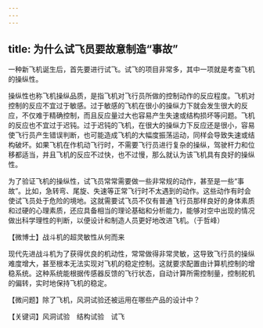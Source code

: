 ```yaml
---
---
---
```

title: 为什么试飞员要故意制造“事故”
---




一种新飞机诞生后，首先要进行试飞。试飞的项目非常多，其中一项就是考查飞机的操纵性。

操纵性也称飞机操纵品质，是指飞机对飞行员所做的控制动作的反应程度。飞机对控制的反应不宜过于敏感。过于敏感的飞机在很小的操纵力下就会发生很大的反应，不仅难于精确控制，而且反应量过大也容易产生失速或结构损坏等问题。飞机的反应也不宜过于迟钝。过于迟钝的飞机，在很大的操纵力下反应还是很小，容易使飞行员产生错误判断，也可能造成飞机的大幅度振荡运动，同样会导致失速或结构破坏。如果飞机在作机动飞行时，不需要飞行员进行复杂的操纵，驾驶杆力和位移都适当，并且飞机的反应不过快，也不过慢，那么就认为该飞机具有良好的操纵性。

为了验证飞机的操纵性，试飞员常常需要做一些非常规的动作，甚至是一些“事故”。比如，急转弯、尾旋、失速等正常飞行时不太遇到的动作。这些动作有时会使试飞员处于危险的境地。这就需要试飞员不仅有普通飞行员那样良好的身体素质和过硬的心理素质，还应具备相当的理论基础和分析能力，能够对空中出现的情况做出科学理性的判断，以便设计和制造人员更好地改进飞机。（于哲峰）





【微博士】战斗机的超灵敏性从何而来

现代先进战斗机为了获得优良的机动性，常常做得非常灵敏，这导致飞行员的操纵难度增大，甚至根本无法实现对飞机的稳定控制。这就要求配置由计算机控制的增稳系统。这种系统能根据传感器反馈的飞行状态，自动计算所需控制量，控制舵机的偏转，实时地保持飞机的稳定。

【微问题】除了飞机，风洞试验还被运用在哪些产品的设计中？

【关键词】风洞试验　结构试验　试飞